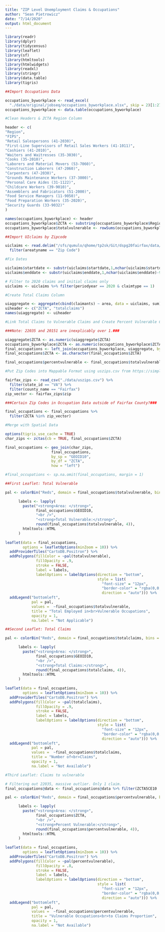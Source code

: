```yaml
---
title: "ZIP Level Unemployment Claims & Occupations"
author: "Sean Pietrowicz"
date: "7/14/2020"
output: html_document
---
```


```r
library(readr)
library(dplyr)
library(tidycensus)
library(leaflet)
library(sf)
library(htmltools)
library(htmlwidgets)
library(readxl)
library(stringr)
library(data.table)
library(tigris)

##Import Occupations Data

occupations_byworkplace <- read_excel(
  "./data/original/jobseq/occupations_byworkplace.xlsx", skip = 2)[1:27,]
occupations_byworkplace <- data.table(occupations_byworkplace)

#Clean Headers & ZCTA Region Column

header <- c(
"Region",
"FIPS",
"Retail Salespersons (41-2030)",
"First-Line Supervisors of Retail Sales Workers (41-1011)",
"Cashiers (41-2010)",
"Waiters and Waitresses (35-3030)",
"Cooks (35-2010)",
"Laborers and Material Movers (53-7060)",
"Construction Laborers (47-2060)",
"Carpenters (47-2030)",
"Grounds Maintenance Workers (37-3000)",
"Personal Care Aides (31-1122)",
"Childcare Workers (39-9010)",
"Assemblers and Fabricators (51-2000)",
"Food Service Managers (11-9050)",
"Food Preparation Workers (35-2020)",
"Security Guards (33-9032)"
)

names(occupations_byworkplace) <- header
occupations_byworkplace$ZCTA <- substring(occupations_byworkplace$Region, 5, 10)
occupations_byworkplace$totalvulnerable <- rowSums(occupations_byworkplace[,3:17])

##Import UIclaims by Zipcode

uiclaims <- read.delim("/sfs/qumulo/qhome/tp2sk/Git/dspg20fairfax/data/original/vworks/uiclaims_initials.txt") %>%
  filter(areatyname == "Zip Code")

#Fix Dates

uiclaims$startdate <- substr(uiclaims$startdate,1,nchar(uiclaims$startdate)-9)
uiclaims$enddate <- substr(uiclaims$enddate,1,nchar(uiclaims$enddate)-9)

# Filter to 2020 claims and initial claims only
uiclaims <- uiclaims %>% filter(periodyear == 2020 & claimtype == 1)

#Create Total Claims Column

uiaggregate <- aggregate(cbind(claimants) ~ area, data = uiclaims, sum)
uiheader <- c("ZCTA", "totalclaims")
names(uiaggregate) <- uiheader

#Link Total Claims to Vulnerable Claims and Create Percent Vulnerable Column (Zip)

###Note: 22035 and 20151 are inexplicably over 1.###

uiaggregate$ZCTA <- as.numeric(uiaggregate$ZCTA)
occupations_byworkplace$ZCTA <- as.numeric(occupations_byworkplace$ZCTA)
final_occupations <- left_join(occupations_byworkplace, uiaggregate, by = "ZCTA")
final_occupations$ZCTA <- as.character(final_occupations$ZCTA)

final_occupations$percentvulnerable <- final_occupations$totalvulnerable/final_occupations$totalclaims

#Put Zip Codes into Mappable Format using uszips.csv from https://simplemaps.com/data/us-zips

fairfax_zips <- read_csv("./data/uszips.csv") %>%
  filter(state_id == "VA") %>%
  filter(county_name == "Fairfax")
zip_vector <- fairfax_zips$zip

###Certain Zip Codes in Occupation Data outside of Fairfax County?###

final_occupations <- final_occupations %>%
  filter(ZCTA %in% zip_vector)

#Merge with Spatial Data

options(tigris_use_cache = TRUE)
char_zips <- zctas(cb = TRUE, final_occupations$ZCTA)

final_occupations <- geo_join(char_zips, 
                     final_occupations, 
                     by_sp = "GEOID10", 
                     by_df = "ZCTA",
                     how = "left")

#final_occupations <- sp.na.omit(final_occupations, margin = 1)

```

```r

##First Leaflet: Total Vulnerable

pal <- colorBin("Reds", domain = final_occupations$totalvulnerable, bins = 5)

      labels <- lapply(
        paste("<strong>Area: </strong>",
              final_occupations$GEOID10,
              "<br />",
              "<strong>Total Vulnerable:</strong>",
              round(final_occupations$totalvulnerable, 4)),
        htmltools::HTML
      )
      
leaflet(data = final_occupations, 
        options = leafletOptions(minZoom = 10)) %>%
  addProviderTiles("CartoDB.Positron") %>%
  addPolygons(fillColor = ~pal(totalvulnerable),
              fillOpacity = .9, 
              stroke = FALSE,
              label = labels,
              labelOptions = labelOptions(direction = "bottom",
                                          style = list(
                                            "font-size" = "12px",
                                            "border-color" = "rgba(0,0,0,0.5)",
                                            direction = "auto"))) %>%
  addLegend("bottomleft", 
            pal = pal, 
            values =  ~final_occupations$totalvulnerable,
            title = "Total Employed in<br>Vulnerable Occupations", 
            opacity = 1,
            na.label = "Not Applicable")
```

```r

##Second Leaflet: Total Claims

pal <- colorBin("Reds", domain = final_occupations$totalclaims, bins = 5)

      labels <- lapply(
        paste("<strong>Area: </strong>",
              final_occupations$GEOID10,
              "<br />",
              "<strong>Total Claims:</strong>",
              round(final_occupations$totalclaims, 4)),
        htmltools::HTML
      )
      
leaflet(data = final_occupations, 
        options = leafletOptions(minZoom = 10)) %>%
  addProviderTiles("CartoDB.Positron") %>%
  addPolygons(fillColor = ~pal(totalclaims),
              fillOpacity = .9, 
              stroke = FALSE,
              label = labels,
              labelOptions = labelOptions(direction = "bottom",
                                          style = list(
                                            "font-size" = "12px",
                                            "border-color" = "rgba(0,0,0,0.5)",
                                            direction = "auto"))) %>%
  addLegend("bottomleft", 
            pal = pal, 
            values =  ~final_occupations$totalclaims,
            title = "Number of<br>Claims", 
            opacity = 1,
            na.label = "Not Available")
```

```r

#Third Leaflet: Claims to vulnerable

# Filtering out 22035, massive outlier. Only 1 claim.
final_occupations@data <- final_occupations@data %>% filter(ZCTA5CE10 != 22035)

pal <- colorBin("Reds", domain = final_occupations$percentvulnerable, bins = 4)

      labels <- lapply(
        paste("<strong>Area: </strong>",
              final_occupations$ZCTA,
              "<br />",
              "<strong>Percent Vulnerable:</strong>",
              round(final_occupations$percentvulnerable, 4)),
        htmltools::HTML
      )
      
leaflet(data = final_occupations, 
        options = leafletOptions(minZoom = 10)) %>%
  addProviderTiles("CartoDB.Positron") %>%
  addPolygons(fillColor = ~pal(percentvulnerable),
              fillOpacity = .8, 
              stroke = FALSE,
              label = labels,
              labelOptions = labelOptions(direction = "bottom",
                                          style = list(
                                            "font-size" = "12px",
                                            "border-color" = "rgba(0,0,0,0.5)",
                                            direction = "auto"))) %>%
  addLegend("bottomleft", 
            pal = pal, 
            values =  ~final_occupations$percentvulnerable,
            title = "Vulnerable Occupations<br>to Claims Proportion", 
            opacity = 1,
            na.label = "Not Available")
```
